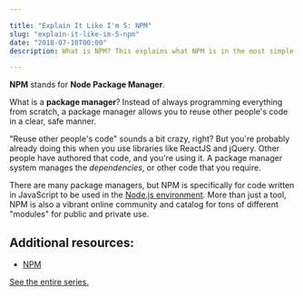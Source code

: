 ```yaml
---

title: "Explain It Like I'm 5: NPM"
slug: "explain-it-like-im-5-npm"
date: "2018-07-10T00:00"
description: What is NPM? This explains what NPM is in the most simple way. This article is part of a series that explains programming and technology terminology in the simplest ways.

---
```


__NPM__ stands for __Node Package Manager__. 

What is a __package manager__? Instead of always programming everything from scratch, a package manager allows you to reuse other people's code in a clear, safe manner. 

"Reuse other people's code" sounds a bit crazy, right? But you're probably already doing this when you use libraries like ReactJS and jQuery. Other people have authored that code, and you're using it. A package manager system manages the _dependencies_, or other code that you require.

There are many package managers, but NPM is specifically for code written in JavaScript to be used in the [Node.js environment](/blog/explain-it-like-im-5-nodejs). More than just a tool, NPM is also a vibrant online community and catalog for tons of different "modules" for public and private use.

## Additional resources:

- [NPM](https://www.npmjs.com/)

[See the entire series.](/series/explain-like-im-5)